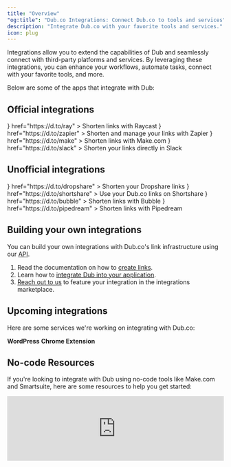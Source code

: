 ```yaml
---
title: "Overview"
"og:title": "Dub.co Integrations: Connect Dub.co to tools and services"
description: "Integrate Dub.co with your favorite tools and services."
icon: plug
---
```


Integrations allow you to extend the capabilities of Dub and seamlessly connect with third-party platforms and services. By leveraging these integrations, you can enhance your workflows, automate tasks, connect with your favorite tools, and more.

Below are some of the apps that integrate with Dub:

## Official integrations

<CardGroup cols={2}>
  <Card
    title="Raycast"
    icon={
      <svg
        width="228"
        height="228"
        viewBox="0 0 228 228"
        fill="none"
        xmlns="http://www.w3.org/2000/svg"
        className="h-8 w-8"
      >
        <g clipPath="url(#clip0_1218_28)">
          <path
            fillRule="evenodd"
            clipRule="evenodd"
            d="M227.987 113.987L216.097 125.89L170.987 80.7803V56.987L227.987 113.987ZM114.039 0L102.149 11.8901L147.246 56.987H171.039L114.039 0ZM88.5212 25.5177L76.6181 37.4208L96.1972 56.987H119.99L88.5212 25.5177ZM171.039 108.048V131.842L190.54 151.408L202.443 139.518L171.039 108.048ZM164.18 152.238L170.987 145.43H82.5177V56.987L75.7104 63.8073L62.9386 51.1003L51.0484 62.9905L63.8073 75.7623L56.987 82.5177V96.1454L37.4208 76.5662L25.5177 88.4693L56.987 119.939V147.168L11.8901 102.097L0 113.987L114.039 227.987L125.942 216.097L80.8321 170.987H108.061L139.531 202.469L151.434 190.566L131.855 170.987H145.482L152.29 164.18L165.061 176.939L176.952 165.048L164.18 152.238Z"
            fill="#FF6363"
          />
        </g>
        <defs>
          <clipPath id="clip0_1218_28">
            <rect width="228" height="228" fill="white" />
          </clipPath>
        </defs>
      </svg>
    }
    href="https://d.to/ray"
  >
    Shorten links with Raycast
  </Card>
  <Card
    title="Zapier"
    icon={
      <svg
        xmlns="http://www.w3.org/2000/svg"
        width="64"
        height="64"
        viewBox="0 0 64 64"
        className="h-8 w-8"
      >
        <path
          d="M63.207 26.418H44.432l13.193-13.193c-1.015-1.522-2.03-2.537-3.045-4.06a29.025 29.025 0 0 1-4.059-3.552L37.33 18.807V.54a17.252 17.252 0 0 0-5.074-.507A15.629 15.629 0 0 0 27.18.54v18.775l-13.7-13.7A13.7 13.7 0 0 0 9.42 9.166c-1.015 1.522-2.537 2.537-3.552 4.06L19.06 26.418H.794l-.507 5.074a15.629 15.629 0 0 0 .507 5.074H19.57l-13.7 13.7a27.198 27.198 0 0 0 7.611 7.611l13.193-13.193V63.46a17.252 17.252 0 0 0 5.074.507 15.629 15.629 0 0 0 5.074-.507V44.686L50.014 57.88a13.7 13.7 0 0 0 4.059-3.552 29.025 29.025 0 0 0 3.552-4.059L44.432 37.074h18.775A17.252 17.252 0 0 0 63.715 32a19.028 19.028 0 0 0-.507-5.582zm-23.342 5.074a25.726 25.726 0 0 1-1.015 6.597 15.223 15.223 0 0 1-6.597 1.015 25.726 25.726 0 0 1-6.597-1.015 15.223 15.223 0 0 1-1.015-6.597 25.726 25.726 0 0 1 1.015-6.597 15.223 15.223 0 0 1 6.597-1.015 25.726 25.726 0 0 1 6.597 1.015 29.684 29.684 0 0 1 1.015 6.597z"
          fill="#ff4a00"
        />
      </svg>
    }
    href="https://d.to/zapier"
  >
    Shorten and manage your links with Zapier
  </Card>
  <Card
    title="Make.com"
    icon={
      <svg
        xmlns="http://www.w3.org/2000/svg"
        width="512"
        height="512"
        viewBox="0 0 512 512"
        className="h-8 w-8"
      >
        <g id="Make-App-Icon-Circle" transform="translate(3757 -1767)">
          <circle
            id="Ellipse_10"
            data-name="Ellipse 10"
            cx="256"
            cy="256"
            r="256"
            transform="translate(-3757 1767)"
            fill="#6d00cc"
          />
          <path
            id="Path_141560"
            data-name="Path 141560"
            d="M244.78,14.544a7.187,7.187,0,0,0-7.186,7.192V213.927a7.19,7.19,0,0,0,7.186,7.192h52.063a7.187,7.187,0,0,0,7.186-7.192V21.736a7.183,7.183,0,0,0-7.186-7.192ZM92.066,17.083,5.77,188.795a7.191,7.191,0,0,0,3.192,9.654l46.514,23.379a7.184,7.184,0,0,0,9.654-3.2l86.3-171.711a7.184,7.184,0,0,0-3.2-9.654L101.719,13.886a7.2,7.2,0,0,0-9.654,3.2m72.592.614L127.731,204.876a7.189,7.189,0,0,0,5.632,8.442l51.028,10.306a7.2,7.2,0,0,0,8.481-5.665L229.8,30.786a7.19,7.19,0,0,0-5.637-8.442L173.133,12.038a7.391,7.391,0,0,0-1.427-.144,7.194,7.194,0,0,0-7.048,5.8"
            transform="translate(-3676.356 1905.425)"
            fill="#fff"
          />
        </g>
      </svg>
    }
    href="https://d.to/make"
  >
    Shorten links with Make.com
  </Card>
  <Card
    title="Slack"
    icon={
      <svg
        height="512px"
        version="1.1"
        viewBox="0 0 512 512"
        width="512px"
        className="h-8 w-8"
      >
        <path
          d="M122.643,316.682c0,26.596-21.727,48.323-48.321,48.323c-26.593,0-48.319-21.728-48.319-48.323    c0-26.592,21.727-48.318,48.319-48.318h48.321V316.682z"
          fill="#E01E5A"
        />
        <path
          d="M146.996,316.682c0-26.592,21.728-48.318,48.321-48.318c26.593,0,48.32,21.727,48.32,48.318V437.68    c0,26.592-21.728,48.319-48.32,48.319c-26.594,0-48.321-21.728-48.321-48.319V316.682z"
          fill="#E01E5A"
        />
        <path
          d="M195.317,122.643c-26.594,0-48.321-21.728-48.321-48.321c0-26.593,21.728-48.32,48.321-48.32    c26.593,0,48.32,21.728,48.32,48.32v48.321H195.317L195.317,122.643z"
          fill="#36C5F0"
        />
        <path
          d="M195.317,146.997c26.593,0,48.32,21.727,48.32,48.321c0,26.593-21.728,48.318-48.32,48.318H74.321    c-26.593,0-48.319-21.726-48.319-48.318c0-26.595,21.727-48.321,48.319-48.321H195.317L195.317,146.997z"
          fill="#36C5F0"
        />
        <path
          d="M389.359,195.318c0-26.595,21.725-48.321,48.32-48.321c26.593,0,48.318,21.727,48.318,48.321    c0,26.593-21.726,48.318-48.318,48.318h-48.32V195.318L389.359,195.318z"
          fill="#2EB67D"
        />
        <path
          d="M365.004,195.318c0,26.593-21.728,48.318-48.321,48.318c-26.593,0-48.32-21.726-48.32-48.318    V74.321c0-26.593,21.728-48.32,48.32-48.32c26.594,0,48.321,21.728,48.321,48.32V195.318L365.004,195.318z"
          fill="#2EB67D"
        />
        <path
          d="M316.683,389.358c26.594,0,48.321,21.727,48.321,48.321c0,26.592-21.728,48.319-48.321,48.319    c-26.593,0-48.32-21.728-48.32-48.319v-48.321H316.683z"
          fill="#ECB22E"
        />
        <path
          d="M316.683,365.005c-26.593,0-48.32-21.728-48.32-48.323c0-26.592,21.728-48.318,48.32-48.318H437.68    c26.593,0,48.318,21.727,48.318,48.318c0,26.596-21.726,48.323-48.318,48.323H316.683z"
          fill="#ECB22E"
        />
      </svg>
    }
    href="https://d.to/slack"
  >
    Shorten your links directly in Slack
  </Card>
</CardGroup>

## Unofficial integrations

<CardGroup cols={2}>
  <Card
    title="Dropshare"
    icon={
      <svg
        enableBackground="new 0 0 192 192"
        version="1.1"
        viewBox="0 0 192 192"
        xmlSpace="preserve"
        xmlns="http://www.w3.org/2000/svg"
        className="h-8 w-8"
      >
        <path d="m116.79 161.25c-7.8555 0.43628-15.084-0.36078-22.154-2.6081-27.018-8.5872-40.897-32.967-33.371-60.333 7.1198-25.887 21.645-47.383 41.904-64.919 6.9466-6.0129 10.529-6.2819 17.175-0.56768 23.003 19.778 39.283 43.9 44.622 74.2 3.9883 22.633-12.605 45.743-36.448 52.036-3.6866 0.97296-7.5013 1.4603-11.728 2.1916m-27.913-23.617c4.471 3.2535 8.9669 6.4465 14.888 6.2448 3.0063-0.10246 5.2491-1.4134 5.7613-4.4785 0.48747-2.9174-1.2853-4.9677-3.8861-5.6374-8.279-2.132-13.581-7.1151-16.461-15.184-1.1455-3.2089-4.1126-5.0832-7.6864-3.491-3.4384 1.5319-4.8823 4.209-3.4146 8.1668 2.0992 5.661 5.902 9.9739 10.799 14.379z" />
        <path d="m69.528 52.549c7.0827-8.0213 14.148-15.547 22.636-22.382 0.50252 2.9362-1.2719 3.721-2.2755 4.8835-13.768 15.949-26.109 32.782-34.83 52.164-12.457 27.687-2.1361 51.367 18.137 67.354 1.4834 1.1697 3.6999 1.6931 4.1595 4.0898-2.3604 1.2021-4.244-0.30447-6.1145-1.0696-27.442-11.225-38.68-39.951-26.577-67.943 5.9541-13.771 14.856-25.598 24.865-37.097z" />
      </svg>
    }
    href="https://d.to/dropshare"
  >
    Shorten your Dropshare links
  </Card>
  <Card
    title="Shortshare"
    icon={
      <svg width="60px" height="32px" viewBox="0 0 85 45" version="1.1" xmlns="http://www.w3.org/2000/svg" xmlns:xlink="http://www.w3.org/1999/xlink">
  <g id="Page-1" stroke="none" stroke-width="1" fill="none" fill-rule="evenodd">
    <g id="logo-white" transform="translate(9.000000, 5.000000)" fill="#FFFFFF" fill-rule="nonzero">
        <path d="M57.6097244,32.1946043 L49.8119122,23.5652379 L53.5118193,19.4200627 L67.5862069,35 L63.9246255,35 C61.5200013,35.0007178 59.2267988,33.9819624 57.6097244,32.1946043 Z" id="Path">
</path>
  <path d="M34.9290895,34.8902821 L17.6963401,34.8902821 C8.08232654,34.8902821 0.0952999167,27.2215366 0,17.6156725 C-0.0391754929,12.9622274 1.78340246,8.48541294 5.06383055,5.17890966 C8.34425864,1.87240639 12.8111401,0.00976830213 17.4729991,0.00442938709 L34.9261314,0.00442938709 C35.6366282,0.00443423288 36.313429,0.306790968 36.7868128,0.835677698 L46.2529184,11.3923836 L42.5596581,15.4984254 L33.5772113,5.52196924 L17.6549258,5.52196924 C11.0981686,5.52196924 5.62853447,10.7191168 5.52647802,17.2613215 C5.48137766,20.4541587 6.71945592,23.531968 8.96406106,25.8070052 C11.2086662,28.0820424 14.2727085,29.3646813 17.4715201,29.3683129 L33.5757322,29.3683129 L57.3889042,2.84219005 C59.0114655,1.03357429 61.3286169,0 63.7607765,0 L67.3667712,0 L36.7882918,34.0605103 C36.314758,34.5881564 35.6387601,34.8898579 34.9290895,34.8902821 L34.9290895,34.8902821 Z" id="Path">
</path>
    </g>
  </g>
</svg>
    }
    href="https://d.to/shortshare"
  >
    Use your Dub.co links on Shortshare
  </Card>
  <Card
    title="Bubble"
    icon={
      <svg
        width="256px"
        height="276px"
        viewBox="0 0 256 276"
        version="1.1"
        xmlns="http://www.w3.org/2000/svg"
        preserveAspectRatio="xMidYMid"
        className="h-8 w-8"
      >
        <title>Bubble</title>
        <g>
          <path
            d="M156.687886,71.5306475 C131.928045,71.5306475 107.524298,82.1604077 88.8931172,103.059013 L88.8931172,0 L52.0240423,0 L52.0240423,173.506229 C52.0240423,173.510361 52.0240423,173.514494 52.0240423,173.519315 C52.0240423,229.845404 97.6852437,275.506605 154.012021,275.506605 C210.33811,275.506605 256,229.845404 256,173.519315 C256,117.193226 213.013974,71.5306475 156.687886,71.5306475 M154.012021,236.224775 C119.380066,236.224775 91.3051835,208.149893 91.3051835,173.518626 C91.3051835,138.886671 119.380066,110.811789 154.012021,110.811789 C188.643288,110.811789 216.71817,138.886671 216.71817,173.518626 C216.71817,208.150582 188.643288,236.224775 154.012021,236.224775"
            fill="#262626"
          ></path>
          <path
            d="M25.2199377,225.066041 C11.2909777,225.066041 1.0658141e-14,236.357707 1.0658141e-14,250.285979 C1.0658141e-14,264.21425 11.2909777,275.505916 25.2199377,275.505916 C39.1488977,275.505916 50.4398754,264.21425 50.4398754,250.285979 C50.4398754,236.357707 39.1488977,225.066041 25.2199377,225.066041"
            fill="#0000FF"
          ></path>
        </g>
      </svg>
    }
    href="https://d.to/bubble"
  >
    Shorten links with Bubble
  </Card>
  <Card
    title="Pipedream"
    icon={
      <svg
        enableBackground="new 0 0 600 600"
        version="1.1"
        viewBox="0 0 600 600"
        xmlSpace="preserve"
        xmlns="http://www.w3.org/2000/svg"
        className="h-8 w-8"
      >
        <path
          d="m413 601h-412v-600h600v600h-188m-249.49-374.5c2.13e-4 93.651 0.035782 187.3-0.10211 280.95-0.007019 4.7677 1.1727 6.2025 6.0619 6.152 24.327-0.25134 48.657-0.10834 72.987-0.12824 1.7477-0.001465 3.4952-0.19446 5.0492-0.28687v-105.64c0.7103 0.038513 1.1189-0.064697 1.3299 0.09433 0.79394 0.59842 1.5523 1.252 2.2729 1.9386 10.855 10.343 23.482 17.235 38.202 20.536 13.754 3.0848 27.621 4.5111 41.654 3.8274 41.472-2.0209 73.697-19.744 94.556-56.379 11.256-19.769 17.778-41.175 21.464-63.506 4.8599-29.442 4.9199-59.068 2.7362-88.712-1.6924-22.973-5.3217-45.622-13.603-67.302-10.566-27.662-27.689-49.597-56.101-60.187-33.964-12.66-68.366-13.049-102.57-0.19016-14.517 5.4573-27.194 13.949-39.095 24.427-4.8366-8.7217-9.6348-17.075-14.102-25.601-1.47-2.8053-3.1826-3.6822-6.2601-3.4362-11.125 0.88915-22.271 1.5068-33.407 2.2732-6.9087 0.4755-13.812 1.0345-21.073 1.5829 0 43.313 0 85.947 1.38e-4 129.58z"
          fill="#34D28B"
        />
        <path
          d="m163.51 226c-7.7e-5 -43.134-7.7e-5 -85.767-7.7e-5 -129.08 7.2617-0.5484 14.165-1.1074 21.073-1.5829 11.135-0.76641 22.282-1.3841 33.407-2.2732 3.0774-0.24596 4.7901 0.63092 6.2601 3.4362 4.4677 8.5261 9.2659 16.879 14.102 25.601 11.901-10.479 24.579-18.97 39.095-24.427 34.204-12.859 68.606-12.47 102.57 0.19016 28.412 10.59 45.535 32.525 56.101 60.187 8.2808 21.681 11.91 44.329 13.603 67.302 2.1837 29.644 2.1236 59.27-2.7362 88.712-3.6861 22.331-10.208 43.737-21.464 63.506-20.859 36.635-53.084 54.358-94.556 56.379-14.033 0.68375-27.899-0.74255-41.654-3.8274-14.72-3.3014-27.347-10.193-38.202-20.536-0.72058-0.68655-1.4789-1.3402-2.2729-1.9386-0.211-0.15903-0.61964-0.055817-1.3299-0.09433v105.64c-1.554 0.092408-3.3015 0.2854-5.0492 0.28687-24.329 0.019897-48.66-0.12311-72.987 0.12824-4.8892 0.050537-6.0689-1.3843-6.0619-6.152 0.13789-93.651 0.10232-187.3 0.10205-281.45m116.41-57.756c-11.344 4.0749-21.357 10.208-28.822 19.795-1.7525 2.2504-2.9519 5.5924-2.9638 8.4383-0.18326 43.805-0.013077 87.611-0.26497 131.42-0.033584 5.8413 1.8959 10.108 5.549 14.271 16.857 19.213 38.371 23.786 62.562 20.29 18.379-2.6563 30.69-13.119 37.316-30.036 3.3137-8.4608 5.9928-17.341 7.5757-26.277 4.6788-26.412 4.1864-53.067 1.8481-79.672-1.0942-12.45-3.4579-24.725-8.878-36.174-5.7627-12.173-15.005-20.134-28.25-23.214-15.049-3.4998-30.019-3.3802-45.672 1.1632z"
          fill="#fff"
        />
        <path
          d="m280.3 168.15c15.266-4.4467 30.236-4.5663 45.285-1.0665 13.244 3.0802 22.487 11.041 28.25 23.214 5.4201 11.449 7.7837 23.724 8.878 36.174 2.3383 26.605 2.8307 53.26-1.8481 79.672-1.5829 8.9356-4.262 17.816-7.5757 26.277-6.6257 16.917-18.937 27.38-37.316 30.036-24.191 3.4964-45.705-1.077-62.562-20.29-3.6531-4.1637-5.5826-8.4301-5.549-14.271 0.25189-43.804 0.081711-87.61 0.26497-131.42 0.011917-2.8459 1.2114-6.1879 2.9638-8.4383 7.4656-9.5867 17.479-15.72 29.209-19.892z"
          fill="#34D28B"
        />
      </svg>
    }
    href="https://d.to/pipedream"
  >
    Shorten links with Pipedream
  </Card>
</CardGroup>

## Building your own integrations

You can build your own integrations with Dub.co's link infrastructure using our [API](/api-reference/introduction).

1. Read the documentation on how to [create links](/api-reference/endpoint/create-a-new-link).
2. Learn how to [integrate Dub into your application](/integrations/quickstart).
3. [Reach out to us](mailto:support@dub.co?subject=New%20Dub.co%20Integration) to feature your integration in the integrations marketplace.

## Upcoming integrations

Here are some services we're working on integrating with Dub.co:

<Card>
  <b>WordPress</b>
</Card>
<Card>
  <b>Chrome Extension</b>
</Card>

## No-code Resources

If you're looking to integrate with Dub using no-code tools like Make.com and Smartsuite, here are some resources to help you get started:

<iframe
  width="100%"
  className="aspect-video"
  src="https://www.youtube.com/embed/KQU3qqhuj3Q?si=riQPyNeRzDgP3VbC"
  title="YouTube video player"
  frameborder="0"
  allow="accelerometer; autoplay; clipboard-write; encrypted-media; gyroscope; picture-in-picture; web-share"
  referrerpolicy="strict-origin-when-cross-origin"
  allowfullscreen
/>
